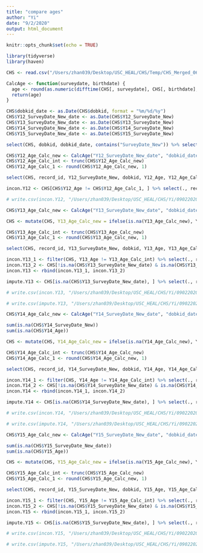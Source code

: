 ```yaml
---
title: "compare ages"
author: "Yi"
date: "9/2/2020"
output: html_document
---
```


```r
knitr::opts_chunk$set(echo = TRUE)
```

```r
library(tidyverse)
library(haven)
```

```r
CHS <- read.csv("/Users/zhan039/Desktop/USC_HEAL/CHS/Temp/CHS_Merged_06182020.csv", stringsAsFactors = F, na.strings = c("NA", " "))
```

```r
CalcAge <- function(surveydate, birthdate) {
  age <- round(as.numeric(difftime(CHS[, surveydate], CHS[, birthdate], units = "days")/365.2422), 4)
  return(age)
}

CHS$dobkid_date <- as.Date(CHS$dobkid, format = "%m/%d/%y")
CHS$Y12_SurveyDate_New_date <- as.Date(CHS$Y12_SurveyDate_New)
CHS$Y13_SurveyDate_New_date <- as.Date(CHS$Y13_SurveyDate_New)
CHS$Y14_SurveyDate_New_date <- as.Date(CHS$Y14_SurveyDate_New)
CHS$Y15_SurveyDate_New_date <- as.Date(CHS$Y15_SurveyDate_New)

select(CHS, dobkid, dobkid_date, contains("SurveyDate_New")) %>% select(., order(colnames(.)))
```

```r
CHS$Y12_Age_Calc_new <- CalcAge("Y12_SurveyDate_New_date", "dobkid_date")
CHS$Y12_Age_Calc_int <- trunc(CHS$Y12_Age_Calc_new)
CHS$Y12_Age_Calc_1 <- round(CHS$Y12_Age_Calc_new, 1)

select(CHS, record_id, Y12_SurveyDate_New, dobkid, Y12_Age, Y12_Age_Calc_new, Y12_Age_Calc_int, Y12_Age_Calc_1)

incon.Y12 <- CHS[CHS$Y12_Age != CHS$Y12_Age_Calc_1, ] %>% select(., record_id, dobkid, Y12_SurveyDate_New, Y12_Age, Y12_Age_Calc_1)

# write.csv(incon.Y12, "/Users/zhan039/Desktop/USC_HEAL/CHS/Yi/09022020/incon_Y12.csv")
```

```r
CHS$Y13_Age_Calc_new <- CalcAge("Y13_SurveyDate_New_date", "dobkid_date")

CHS <- mutate(CHS, Y13_Age_Calc_new = ifelse(is.na(Y13_Age_Calc_new), Y12_Age_Calc_new + 1.5, Y13_Age_Calc_new))

CHS$Y13_Age_Calc_int <- trunc(CHS$Y13_Age_Calc_new)
CHS$Y13_Age_Calc_1 <- round(CHS$Y13_Age_Calc_new, 1)

select(CHS, record_id, Y13_SurveyDate_New, dobkid, Y13_Age, Y13_Age_Calc_new,Y13_Age_Calc_int, Y13_Age_Calc_1)

incon.Y13_1 <- filter(CHS, Y13_Age != Y13_Age_Calc_int) %>% select(., record_id, dobkid, Y13_SurveyDate_New, Y13_Age, Y13_Age_Calc_int)
incon.Y13_2 <- CHS[!is.na(CHS$Y13_SurveyDate_New_date) & is.na(CHS$Y13_Age), ] %>% select(., record_id, dobkid, Y13_SurveyDate_New, Y13_Age, Y13_Age_Calc_int) 
incon.Y13 <- rbind(incon.Y13_1, incon.Y13_2)

impute.Y13 <- CHS[is.na(CHS$Y13_SurveyDate_New_date), ] %>% select(., record_id, dobkid, Y13_SurveyDate_New, Y13_Age, Y13_Age_Calc_int)

# write.csv(incon.Y13, "/Users/zhan039/Desktop/USC_HEAL/CHS/Yi/09022020/incon_Y13.csv")

# write.csv(impute.Y13, "/Users/zhan039/Desktop/USC_HEAL/CHS/Yi/09022020/impute_Y13.csv")
```

```r
CHS$Y14_Age_Calc_new <- CalcAge("Y14_SurveyDate_New_date", "dobkid_date")

sum(is.na(CHS$Y14_SurveyDate_New))
sum(is.na(CHS$Y14_Age))

CHS <- mutate(CHS, Y14_Age_Calc_new = ifelse(is.na(Y14_Age_Calc_new), Y12_Age_Calc_new + 3, Y14_Age_Calc_new))

CHS$Y14_Age_Calc_int <- trunc(CHS$Y14_Age_Calc_new)
CHS$Y14_Age_Calc_1 <- round(CHS$Y14_Age_Calc_new, 1)

select(CHS, record_id, Y14_SurveyDate_New, dobkid, Y14_Age, Y14_Age_Calc_new,Y14_Age_Calc_int, Y14_Age_Calc_1)

incon.Y14_1 <- filter(CHS, Y14_Age != Y14_Age_Calc_int) %>% select(., record_id, dobkid, Y14_SurveyDate_New, Y14_Age, Y14_Age_Calc_int)
incon.Y14_2 <- CHS[!is.na(CHS$Y14_SurveyDate_New_date) & is.na(CHS$Y14_Age), ] %>% select(., record_id, dobkid, Y14_SurveyDate_New, Y14_Age, Y14_Age_Calc_int) 
incon.Y14 <- rbind(incon.Y14_1, incon.Y14_2)

impute.Y14 <- CHS[is.na(CHS$Y14_SurveyDate_New_date), ] %>% select(., record_id, dobkid, Y14_SurveyDate_New, Y14_Age, Y14_Age_Calc_int)

# write.csv(incon.Y14, "/Users/zhan039/Desktop/USC_HEAL/CHS/Yi/09022020/incon_Y14.csv")

# write.csv(impute.Y14, "/Users/zhan039/Desktop/USC_HEAL/CHS/Yi/09022020/impute_Y14.csv")
```

```r
CHS$Y15_Age_Calc_new <- CalcAge("Y15_SurveyDate_New_date", "dobkid_date")

sum(is.na(CHS$Y15_SurveyDate_New_date))
sum(is.na(CHS$Y15_Age))

CHS <- mutate(CHS, Y15_Age_Calc_new = ifelse(is.na(Y15_Age_Calc_new), Y12_Age_Calc_new + 4.5, Y15_Age_Calc_new))

CHS$Y15_Age_Calc_int <- trunc(CHS$Y15_Age_Calc_new)
CHS$Y15_Age_Calc_1 <- round(CHS$Y15_Age_Calc_new, 1)

select(CHS, record_id, Y15_SurveyDate_New, dobkid, Y15_Age, Y15_Age_Calc_new,Y15_Age_Calc_int, Y15_Age_Calc_1)

incon.Y15_1 <- filter(CHS, Y15_Age != Y15_Age_Calc_int) %>% select(., record_id, dobkid, Y15_SurveyDate_New, Y15_Age, Y15_Age_Calc_int)
incon.Y15_2 <- CHS[!is.na(CHS$Y15_SurveyDate_New_date) & is.na(CHS$Y15_Age), ] %>% select(., record_id, dobkid, Y15_SurveyDate_New, Y15_Age, Y15_Age_Calc_int) 
incon.Y15 <- rbind(incon.Y15_1, incon.Y15_2)

impute.Y15 <- CHS[is.na(CHS$Y15_SurveyDate_New_date), ] %>% select(., record_id, dobkid, Y15_SurveyDate_New, Y15_Age, Y15_Age_Calc_int)

# write.csv(incon.Y15, "/Users/zhan039/Desktop/USC_HEAL/CHS/Yi/09022020/incon_Y15.csv")

# write.csv(impute.Y15, "/Users/zhan039/Desktop/USC_HEAL/CHS/Yi/09022020/impute_Y15.csv")

```

